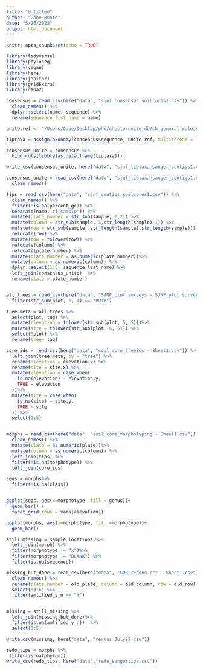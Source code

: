 ```yaml
---
title: "Untitled"
author: "Gabe Runte"
date: "5/26/2022"
output: html_document
---
```


```r
knitr::opts_chunk$set(echo = TRUE)

library(tidyverse)
library(phyloseq)
library(vegan)
library(here)
library(janitor)
library(gridExtra)
library(dada2)
```


```r
consensus = read_csv(here("data", "sjnf_consensus_soilcores1.csv")) %>% 
  clean_names() %>% 
  dplyr::select(name, sequence) %>% 
  rename(sequence_list_name = name)

unite.ref <- "/Users/Gabe/Desktop/phd/ghecto/unite_db/sh_general_release_s_10.05.2021/sh_general_release_dynamic_s_10.05.2021.fasta"

tiptaxa = assignTaxonomy(consensus$sequence, unite.ref, multithread = TRUE, tryRC = TRUE)

consensus_unite = consensus %>% 
  bind_cols(tibble(as.data.frame(tiptaxa)))

write_csv(consensus_unite, here("data", "sjnf_tiptaxa_sanger_contigs1.csv"))

```

```r
consensus_unite = read_csv(here("data", "sjnf_tiptaxa_sanger_contigs1.csv")) %>% 
  clean_names()

tips = read_csv(here("data", "sjnf_contigs_soilcores1.csv")) %>% 
  clean_names() %>% 
  filter(!is.na(percent_gc)) %>% 
  separate(name, c("sample")) %>% 
  mutate(plate_number = str_sub(sample, 2,2)) %>% 
  mutate(column = str_sub(sample, 3,str_length(sample)-1)) %>% 
  mutate(row = str_sub(sample, str_length(sample),str_length(sample))) %>% 
  relocate(row) %>% 
  mutate(row = tolower(row)) %>% 
  relocate(column) %>% 
  relocate(plate_number) %>% 
  mutate(plate_number = as.numeric(plate_number))%>% 
  mutate(column = as.numeric(column)) %>% 
  dplyr::select(1:3, sequence_list_name) %>% 
  left_join(consensus_unite)  %>% 
  rename(plate = plate_number)


all_trees = read_csv(here("data", "SJNF_plot surveys - SJNF_plot surveys.csv")) %>% 
  filter(str_sub(plot, 1, 4) == "POTR")

tree_meta = all_trees %>% 
  select(plot, tag) %>% 
  mutate(elevation = tolower(str_sub(plot, 5, 5)))%>% 
  mutate(site = tolower(str_sub(plot, 6, 6))) %>% 
  select(!plot) %>% 
  rename(tree= tag)

core_ids = read_csv(here("data", "soil_core_treeids - Sheet1.csv")) %>% 
  left_join(tree_meta, by = "tree") %>% 
  rename(elevation = elevation.x) %>% 
  rename(site = site.x) %>% 
  mutate(elevation = case_when(
    is.na(elevation) ~ elevation.y, 
    TRUE ~ elevation
  ))%>% 
  mutate(site = case_when(
    is.na(site) ~ site.y, 
    TRUE ~ site
  )) %>% 
  select(1:5)


morphs = read_csv(here("data", "soil_core_morphotyping - Sheet1.csv")) %>% 
  clean_names() %>% 
  mutate(plate = as.numeric(plate))%>% 
  mutate(column = as.numeric(column)) %>% 
  left_join(tips) %>% 
  filter(!is.na(morphotype)) %>% 
  left_join(core_ids)

seqs = morphs%>% 
  filter(!is.na(class)) 


```


```r

```


```r
ggplot(seqs, aes(x=morphotype, fill = genus))+
  geom_bar() +
  facet_grid(rows = vars(elevation))

ggplot(morphs, aes(x=morphotype, fill =morphotype))+
  geom_bar()
```

```r
still_missing = sample_locations %>% 
  left_join(morph) %>% 
  filter(morphotype != "x")%>% 
  filter(morphotype != "BLANK") %>% 
  filter(is.na(sequence))

missing_but_done = read_csv(here("data", "SOS redone pcr - Sheet1.csv")) %>% 
  clean_names() %>% 
  rename(plate_number = old_plate, column = old_column, row = old_row) %>% 
  select(!4:6) %>% 
  filter(amlified_y_n == "Y") 


missing = still_missing %>% 
  left_join(missing_but_done)%>% 
  filter(is.na(amlified_y_n))  %>% 
  select(1:5)

write.csv(missing, here("data", "reruns_July22.csv"))
```


```r
redo_tips = morphs %>% 
 filter(is.na(phylum))
write_csv(redo_tips, here("data","redo_sangertips.csv"))
```


